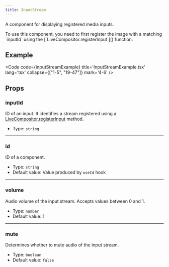 ```yaml
---
title: InputStream
---
```


A component for displaying registered media inputs.

<Aside>To use this component, you need to first register the image with a matching `inputId` using the [`LiveCompositor.registerInput`]() function.</Aside>

## Example

<Code code={inputStreamExample} title='InputStreamExample.tsx' lang='tsx' collapse={["1-5", "19-47"]} mark='4-6' />

## Props


### inputId
ID of an input. It identifies a stream registered using a [LiveCompositor.registerInput]() method.

- Type: `string`

---

### id
ID of a component.

- Type: `string`
- Default value: Value produced by `useId` hook

---

### volume
Audio volume of the input stream. Accepts values between 0 and 1.

- Type: `number`
- Default value: 1

---

### mute
Determines whether to mute audio of the input stream.

- Type: `boolean`
- Default value: `false`